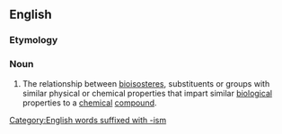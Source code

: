 ==English==

===Etymology===

{{suffix|bioisostere|ism|lang=en}}

===Noun===
{{en-noun}}
{{wikipedia}}

# {{context|pharmacology|lang=en}} The relationship between [[bioisostere]]s, substituents or groups with similar physical or chemical properties that impart similar [[biological]] properties to a [[chemical]] [[compound]].

[[Category:English words suffixed with -ism]]